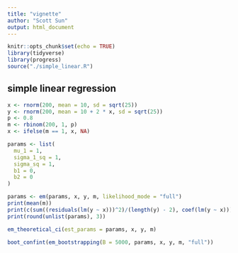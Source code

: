 ```yaml
---
title: "vignette"
author: "Scott Sun"
output: html_document
---
```


```r
knitr::opts_chunk$set(echo = TRUE)
library(tidyverse)
library(progress)
source("./simple_linear.R")
```

## simple linear regression

```r
x <- rnorm(200, mean = 10, sd = sqrt(25))
y <- rnorm(200, mean = 10 + 2 * x, sd = sqrt(25))
p <- 0.8
m <- rbinom(200, 1, p)
x <- ifelse(m == 1, x, NA)
```

```r
params <- list(
  mu_1 = 1,
  sigma_1_sq = 1,
  sigma_sq = 1,
  b1 = 0,
  b2 = 0
)

params <- em(params, x, y, m, likelihood_mode = "full")
print(mean(m))
print(c(sum((residuals(lm(y ~ x)))^2)/(length(y) - 2), coef(lm(y ~ x))))
print(round(unlist(params), 3))
```

```r
em_theoretical_ci(est_params = params, x, y, m)
```

```r
boot_confint(em_bootstrapping(B = 5000, params, x, y, m, "full"))
```

